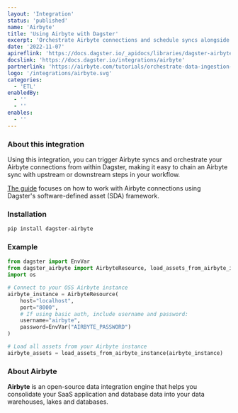 ```yaml
---
layout: 'Integration'
status: 'published'
name: 'Airbyte'
title: 'Using Airbyte with Dagster'
excerpt: 'Orchestrate Airbyte connections and schedule syncs alongside upstream or downstream dependencies.'
date: '2022-11-07'
apireflink: 'https://docs.dagster.io/_apidocs/libraries/dagster-airbyte'
docslink: 'https://docs.dagster.io/integrations/airbyte'
partnerlink: 'https://airbyte.com/tutorials/orchestrate-data-ingestion-and-transformation-pipelines'
logo: '/integrations/airbyte.svg'
categories:
  - 'ETL'
enabledBy:
  - ''
  - ''
enables:
  - ''
---
```


### About this integration

Using this integration, you can trigger Airbyte syncs and orchestrate your Airbyte connections from within Dagster, making it easy to chain an Airbyte sync with upstream or downstream steps in your workflow.

[The guide](https://docs.dagster.io/integrations/airbyte) focuses on how to work with Airbyte connections using Dagster's software-defined asset (SDA) framework.

### Installation

```bash
pip install dagster-airbyte
```

### Example

```python
from dagster import EnvVar
from dagster_airbyte import AirbyteResource, load_assets_from_airbyte_instance
import os

# Connect to your OSS Airbyte instance
airbyte_instance = AirbyteResource(
    host="localhost",
    port="8000",
    # If using basic auth, include username and password:
    username="airbyte",
    password=EnvVar("AIRBYTE_PASSWORD")
)

# Load all assets from your Airbyte instance
airbyte_assets = load_assets_from_airbyte_instance(airbyte_instance)

```

### About Airbyte

**Airbyte** is an open-source data integration engine that helps you consolidate your SaaS application and database data into your data warehouses, lakes and databases.
